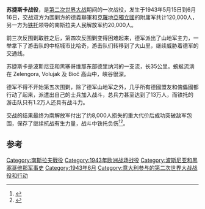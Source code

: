 {{expand|time=2013-11-02T12:59:26+00:00}}
{{Campaignbox Yugofront}}
'''苏捷斯卡战役'''，是[[第二次世界大战|第二次世界大战]]期间的一次战役，发生于1943年5月15日到6月16日，交战双方为围剿方的德義聯軍和[[克羅地亞獨立國|克羅地亞獨立國]]的附庸军共计120,000人，另一方为[[铁托|铁托]]领导的南斯拉夫人民解放军约20,000人。

前三次反围剿取胜之后，第四次反围剿变得困难起来，德军派出了山地军主力，一举拿下了游击队的中枢城市比哈奇，游击队们转移到了大山里，继续威胁着德军的交通线。

苏捷斯卡是波斯尼亚和黑塞哥维那东部德里纳河的一支流，长35公里。蜿蜒流淌在 Zelengora, Volujak 及 Bioč 高山中，峡谷很深。

德军不得不开始第五次围剿，除了德军山地军之外，几乎所有德國盟友和傀儡國都行动了起来，派遣出自己的士兵加入战斗，总兵力甚至达到了13万人，而铁托的游击队只有1.2万人还具有战斗力。

交战的结果最终为南解放军付出了约8,000人损失的重大代价后成功突破敌军包围，保存了继续抗战有生力量，战斗中铁托负伤<ref>{{cite web|title=《档案》：永远的瓦尔特：铁托|url=http://tv.sohu.com/20121105/n356671859.shtml|accessdate=2013-11-02|publisher=上海电视台纪实频道}}</ref><ref>{{cite web|title=1980年5月4日 南斯拉夫总统铁托病逝|url=http://www.people.com.cn/GB/historic/0504/6231.html|accessdate=2013-11-02|publisher=人民网}}</ref>。

==参考==
{{Reflist}}

[[Category:南斯拉夫戰役|Category:南斯拉夫戰役]]
[[Category:1943年欧洲战场战役|Category:1943年欧洲战场战役]]
[[Category:波斯尼亚和黑塞哥维那军事史|Category:波斯尼亚和黑塞哥维那军事史]]
[[Category:1943年6月|Category:1943年6月]]
[[Category:意大利参与的第二次世界大战战役和行动|Category:意大利参与的第二次世界大战战役和行动]]